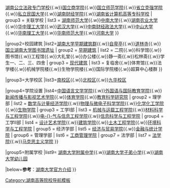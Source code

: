{{Navbox
|name=湖南大学
|title=[[湖南大学]]
|above='''校长'''：[[段献忠]]　'''党委书记'''：[[邓卫]]
|group1=历史沿革
|list1={{Navbox subgroup
| group1 = 发展脉络
| list1 = [[岳麓书院]]→[[湖南高等学堂]]→[[湖南高等师范学校]]→[[湖南公立工业专门学校]]→[[省立湖南大学]]→[[国立湖南大学]]→[[湖南大学]]→[[中南土木建筑学院]]→[[湖南工学院]]→[[湖南大学]]
| group2 = 合并学校
| list2  = [[时务学堂]]{{.w}}[[湖南公立商业专门学校]]{{.w}}[[湖南公立法政专门学校]]{{.w}}[[国立商学院]]{{.w}}[[国立师范学院]]{{.w}}[[省立克强学院]]{{.w}}[[私立民国大学]]{{.w}}[[湖南财经学院]]{{.w}}[[湖南省计算机高等专科学校]]
| group3 = 关联学校
| list3  = [[湖南师范大学]]{{.w}}[[中南大学]]{{.w}}[[湖南农业大学]]{{.w}}[[华中理工大学]]{{.w}}[[武汉大学]]{{.w}}[[中南财经政法大学]]{{.w}}[[中山大学]]{{.w}}[[华南理工大学]]{{.w}}[[华南师范大学]]{{.w}}[[河南大学]]
}}

|group2=校园建筑
|list2={{Navbox subgroup
| group1 = 文物古迹
| list1  = [[岳麓书院]]{{.w}}[[湖南大学早期建筑群]]{{.w}}[[自卑亭]]{{.w}}[[道林寺]]{{.w}}[[国立湖南大学图书馆遗址]]
| group2 = [[湖南大学早期建筑|早期建筑]]
| list2  = 二院{{.w}}科学馆{{.w}}图书馆{{.w}}工程馆{{.w}}大礼堂{{.w}}办公楼{{.w}}静一斋{{.w}}松林斋{{.w}}学生一、二、三、四舍
| group3 = [[湖南大学现代建筑|现代建筑]]
| list3  = 复临舍{{.w}}体育馆{{.w}}法学楼{{.w}}机械学院楼{{.w}}生物学院楼{{.w}}国际学院楼{{.w}}超算中心楼群
}}

|group3=大学校区
|list3=[[湖南大学南校区|南校区]]{{.w}}[[湖南大学北校区|北校区]]{{.w}}[[湖南大学九华校区|九华校区]]

|group4=学院设置
|list4={{Navbox subgroup
| group1 = 文学部
| list1  = [[岳麓书院|岳麓书院]]{{.w}}[[湖南大学中国语言文学学院|中国语言文学学院]]{{.w}}[[湖南大学外国语与国际教育学院|外国语与国际教育学院]]{{.w}}[[湖南大学新闻传播与影视艺术学院|新闻传播与影视艺术学院]]{{.w}}[[湖南大学体育学院|体育学院]]{{.w}}[[湖南大学教育科学研究院|教育科学研究院]]
| group2 = 理学部
| list2  = [[湖南大学数学与计量经济学院|数学与计量经济学院]]{{.w}}[[湖南大学物理与微电子科学学院|物理与微电子科学学院]]{{.w}}[[湖南大学化学化工学院|化学化工学院]]{{.w}}[[湖南大学生物学院|生物学院]]
| group3 = 工学Ⅰ部
| list3  = [[湖南大学机械与运载工程学院|机械与运载工程学院]]{{.w}}[[湖南大学材料科学与工程学院|材料科学与工程学院]]{{.w}}[[湖南大学电气与信息工程学院|电-{}-气与信息工程学院]]{{.w}}[[湖南大学信息科学与工程学院|信息科学与工程学院]]
| group4 = 工学Ⅱ部
| list4  = [[湖南大学设计艺术学院|设计艺术学院]]{{.w}}[[湖南大学建筑学院|建筑学院]]{{.w}}[[湖南大学土木工程学院|土木工程学院]]{{.w}}[[湖南大学环境科学与工程学院|环境科学与工程学院]]
| group5 = 经济学部
| list5  = [[湖南大学经济与贸易学院|经济与贸易学院]]{{.w}}[[湖南大学金融与统计学院|金融与统计学院]]
| group6 = 管理学部
| list6  = [[湖南大学工商管理学院|工商管理学院]]
| group7 = 法学部
| list7  = [[湖南大学学法学院|法学院]]{{.w}}[[湖南大学马克思主义学院|马克思主义学院]]
}}

|group5=附属学校
|list9= [[湖南大学附属中学]]{{.w}}[[湖南大学子弟小学]]{{.w}}[[湖南大学幼儿园]]

|below='''参考'''：[http://www.hnu.edu.cn/hudagaikuang/xuexiaojianjie/ 湖南大学官方介绍]
}}<noinclude>
[[Category:湖南大学| ]]
[[Category:湖南高等院校导航模板‎]]
</noinclude>